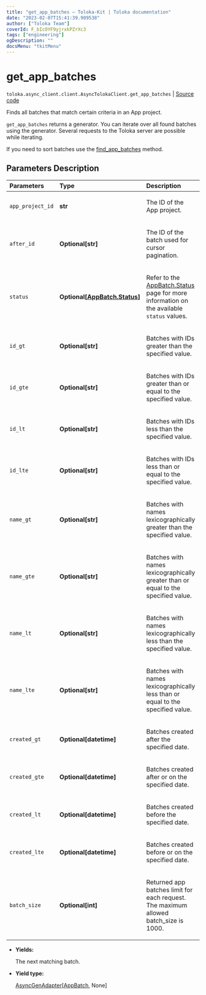 ```yaml
---
title: "get_app_batches — Toloka-Kit | Toloka documentation"
date: "2023-02-07T15:41:39.909538"
author: ["Toloka Team"]
coverId: F_bIcOYF9yjrxkPZrXc3
tags: ["engineering"]
ogDescription: ""
docsMenu: "tkitMenu"
---
```


# get_app_batches
`toloka.async_client.client.AsyncTolokaClient.get_app_batches` | [Source code](https://github.com/Toloka/toloka-kit/blob/v1.1.3/src/client/__init__.py#L0)

Finds all batches that match certain criteria in an App project.

`get_app_batches` returns a generator. You can iterate over all found batches using the generator. Several requests to the Toloka server are possible while iterating.

If you need to sort batches use the [find_app_batches](/docs-new/toloka-kit/reference/toloka.client.TolokaClient.find_app_batches) method.

## Parameters Description

| Parameters | Type | Description |
| :----------| :----| :-----------|
`app_project_id`|**str**|<p>The ID of the App project.</p>
`after_id`|**Optional\[str\]**|<p>The ID of the batch used for cursor pagination.</p>
`status`|**Optional\[[AppBatch.Status](/docs-new/toloka-kit/reference/toloka.client.app.AppBatch.Status)\]**|<p>Refer to the [AppBatch.Status](/docs-new/toloka-kit/reference/toloka.client.app.AppBatch.Status) page for more information on the available `status` values.</p>
`id_gt`|**Optional\[str\]**|<p>Batches with IDs greater than the specified value.</p>
`id_gte`|**Optional\[str\]**|<p>Batches with IDs greater than or equal to the specified value.</p>
`id_lt`|**Optional\[str\]**|<p>Batches with IDs less than the specified value.</p>
`id_lte`|**Optional\[str\]**|<p>Batches with IDs less than or equal to the specified value.</p>
`name_gt`|**Optional\[str\]**|<p>Batches with names lexicographically greater than the specified value.</p>
`name_gte`|**Optional\[str\]**|<p>Batches with names lexicographically greater than or equal to the specified value.</p>
`name_lt`|**Optional\[str\]**|<p>Batches with names lexicographically less than the specified value.</p>
`name_lte`|**Optional\[str\]**|<p>Batches with names lexicographically less than or equal to the specified value.</p>
`created_gt`|**Optional\[datetime\]**|<p>Batches created after the specified date.</p>
`created_gte`|**Optional\[datetime\]**|<p>Batches created after or on the specified date.</p>
`created_lt`|**Optional\[datetime\]**|<p>Batches created before the specified date.</p>
`created_lte`|**Optional\[datetime\]**|<p>Batches created before or on the specified date.</p>
`batch_size`|**Optional\[int\]**|<p>Returned app batches limit for each request. The maximum allowed batch_size is 1000.</p>

* **Yields:**

  The next matching batch.

* **Yield type:**

  [AsyncGenAdapter](/docs-new/toloka-kit/reference/toloka.util.async_utils.AsyncGenAdapter)\[[AppBatch](/docs-new/toloka-kit/reference/toloka.client.app.AppBatch), None\]
